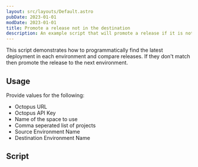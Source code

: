 ```yaml
---
layout: src/layouts/Default.astro
pubDate: 2023-01-01
modDate: 2023-01-01
title: Promote a release not in the destination
description: An example script that will promote a release if it is not in the destination.
---
```


This script demonstrates how to programmatically find the latest deployment in each environment and compare releases.  If they don't match then promote the release to the next environment.

## Usage

Provide values for the following:

- Octopus URL
- Octopus API Key
- Name of the space to use
- Comma seperated list of projects
- Source Environment Name
- Destination Environment Name

## Script

<PromoteReleasesNotInDestination />